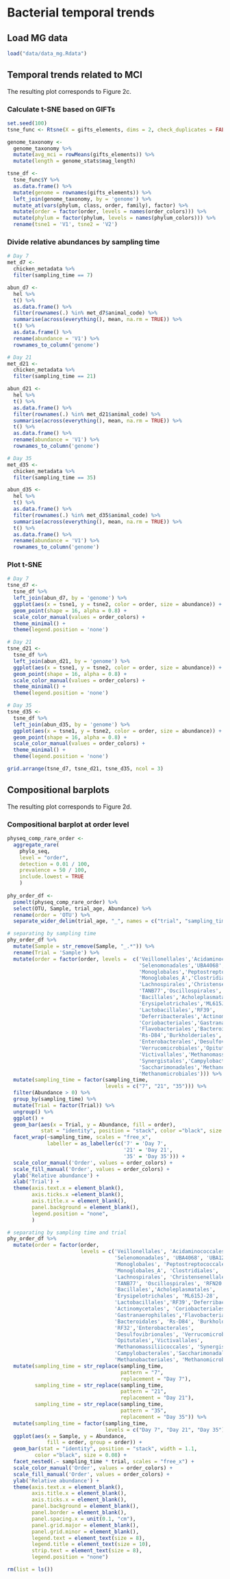 # Bacterial temporal trends

## Load MG data

```r
load("data/data_mg.Rdata")
```

## Temporal trends related to MCI 

The resulting plot corresponds to Figure 2c.

### Calculate t-SNE based on GIFTs

```r
set.seed(100)
tsne_func <- Rtsne(X = gifts_elements, dims = 2, check_duplicates = FALSE)

genome_taxonomy <- 
  genome_taxonomy %>% 
  mutate(avg_mci = rowMeans(gifts_elements)) %>% 
  mutate(length = genome_stats$mag_length)

tsne_df <-
  tsne_func$Y %>%
  as.data.frame() %>%
  mutate(genome = rownames(gifts_elements)) %>%
  left_join(genome_taxonomy, by = 'genome') %>%
  mutate_at(vars(phylum, class, order, family), factor) %>%
  mutate(order = factor(order, levels = names(order_colors))) %>%
  mutate(phylum = factor(phylum, levels = names(phylum_colors))) %>%
  rename(tsne1 = 'V1', tsne2 = 'V2')
```

### Divide relative abundances by sampling time 

```r
# Day 7
met_d7 <- 
  chicken_metadata %>% 
  filter(sampling_time == 7) 

abun_d7 <-  
  hel %>% 
  t() %>% 
  as.data.frame() %>% 
  filter(rownames(.) %in% met_d7$animal_code) %>% 
  summarise(across(everything(), mean, na.rm = TRUE)) %>% 
  t() %>% 
  as.data.frame() %>% 
  rename(abundance = 'V1') %>% 
  rownames_to_column('genome')

# Day 21
met_d21 <- 
  chicken_metadata %>% 
  filter(sampling_time == 21) 

abun_d21 <-  
  hel %>% 
  t() %>% 
  as.data.frame() %>% 
  filter(rownames(.) %in% met_d21$animal_code) %>% 
  summarise(across(everything(), mean, na.rm = TRUE)) %>% 
  t() %>% 
  as.data.frame() %>% 
  rename(abundance = 'V1') %>% 
  rownames_to_column('genome')

# Day 35
met_d35 <- 
  chicken_metadata %>% 
  filter(sampling_time == 35)

abun_d35 <-  
  hel %>% 
  t() %>% 
  as.data.frame() %>% 
  filter(rownames(.) %in% met_d35$animal_code) %>% 
  summarise(across(everything(), mean, na.rm = TRUE)) %>% 
  t() %>% 
  as.data.frame() %>% 
  rename(abundance = 'V1') %>% 
  rownames_to_column('genome')
```

### Plot t-SNE

```r
# Day 7
tsne_d7 <- 
  tsne_df %>%
  left_join(abun_d7, by = 'genome') %>% 
  ggplot(aes(x = tsne1, y = tsne2, color = order, size = abundance)) +
  geom_point(shape = 16, alpha = 0.8) +
  scale_color_manual(values = order_colors) +
  theme_minimal() +
  theme(legend.position = 'none')

# Day 21
tsne_d21 <- 
  tsne_df %>%
  left_join(abun_d21, by = 'genome') %>%
  ggplot(aes(x = tsne1, y = tsne2, color = order, size = abundance)) +
  geom_point(shape = 16, alpha = 0.8) +
  scale_color_manual(values = order_colors) +
  theme_minimal() +
  theme(legend.position = 'none')

# Day 35
tsne_d35 <- 
  tsne_df %>%
  left_join(abun_d35, by = 'genome') %>%
  ggplot(aes(x = tsne1, y = tsne2, color = order, size = abundance)) +
  geom_point(shape = 16, alpha = 0.8) +
  scale_color_manual(values = order_colors) +
  theme_minimal() +
  theme(legend.position = 'none')

grid.arrange(tsne_d7, tsne_d21, tsne_d35, ncol = 3)
```

## Compositional barplots 

The resulting plot corresponds to Figure 2d.

### Compositional barplot at order level

```r
physeq_comp_rare_order <-
  aggregate_rare(
    phylo_seq,
    level = "order",
    detection = 0.01 / 100,
    prevalence = 50 / 100,
    include.lowest = TRUE
    )
  
phy_order_df <- 
  psmelt(physeq_comp_rare_order) %>%
  select(OTU, Sample, trial_age, Abundance) %>%
  rename(order = 'OTU') %>%
  separate_wider_delim(trial_age, "_", names = c("trial", "sampling_time"))
```

```r
# separating by sampling time
phy_order_df %>%
  mutate(Sample = str_remove(Sample, "_.*")) %>% 
  rename(Trial = 'Sample') %>% 
  mutate(order = factor(order, levels =  c('Veillonellales','Acidaminococcales',
                                           'Selenomonadales','UBA4068','UBA1212',
                                           'Monoglobales','Peptostreptococcales',
                                           'Monoglobales_A','Clostridiales',
                                           'Lachnospirales','Christensenellales',
                                           'TANB77','Oscillospirales','RFN20',
                                           'Bacillales','Acholeplasmatales',
                                           'Erysipelotrichales','ML615J-28',
                                           'Lactobacillales','RF39',
                                           'Deferribacterales','Actinomycetales',
                                           'Coriobacteriales','Gastranaerophilales',
                                           'Flavobacteriales','Bacteroidales',
                                           'Rs-D84','Burkholderiales','RF32',
                                           'Enterobacterales','Desulfovibrionales',
                                           'Verrucomicrobiales','Opitutales',
                                           'Victivallales','Methanomassiliicoccales',
                                           'Synergistales','Campylobacterales',
                                           'Saccharimonadales','Methanobacteriales',
                                           'Methanomicrobiales'))) %>%
  mutate(sampling_time = factor(sampling_time,
                                levels = c("7", "21", "35"))) %>% 
  filter(Abundance > 0) %>%
  group_by(sampling_time) %>%
  mutate(Trial = factor(Trial)) %>%
  ungroup() %>%
  ggplot() +
  geom_bar(aes(x = Trial, y = Abundance, fill = order),
           stat = "identity", position = "stack", color ="black", size = 0.08) +
  facet_wrap(~sampling_time, scales = "free_x",
             labeller = as_labeller(c('7' = 'Day 7',
                                      '21' = 'Day 21',
                                      '35' = 'Day 35'))) +
  scale_color_manual('Order', values = order_colors) +
  scale_fill_manual('Order', values = order_colors) +
  ylab('Relative abundance') +
  xlab('Trial') +
  theme(axis.text.x = element_blank(),
        axis.ticks.x =element_blank(),
        axis.title.x = element_blank(),
        panel.background = element_blank(),
        legend.position = "none",
        )
```

```r
# separating by sampling time and trial
phy_order_df %>%
  mutate(order = factor(order, 
                        levels = c('Veillonellales', 'Acidaminococcales',
                                   'Selenomonadales', 'UBA4068', 'UBA1212',
                                   'Monoglobales', 'Peptostreptococcales',
                                   'Monoglobales_A', 'Clostridiales',
                                   'Lachnospirales', 'Christensenellales',
                                   'TANB77', 'Oscillospirales', 'RFN20', 
                                   'Bacillales','Acholeplasmatales', 
                                   'Erysipelotrichales', 'ML615J-28', 
                                   'Lactobacillales','RF39','Deferribacterales',
                                   'Actinomycetales', 'Coriobacteriales',
                                   'Gastranaerophilales','Flavobacteriales',
                                   'Bacteroidales', 'Rs-D84', 'Burkholderiales',
                                   'RF32','Enterobacterales', 
                                   'Desulfovibrionales', 'Verrucomicrobiales',
                                   'Opitutales','Victivallales', 
                                   'Methanomassiliicoccales', 'Synergistales',
                                   'Campylobacterales','Saccharimonadales',
                                   'Methanobacteriales', 'Methanomicrobiales'))) %>%
  mutate(sampling_time = str_replace(sampling_time,
                                     pattern = "7",
                                     replacement = "Day 7"),
         sampling_time = str_replace(sampling_time,
                                     pattern = "21",
                                     replacement = "Day 21"),
         sampling_time = str_replace(sampling_time,
                                     pattern = "35",
                                     replacement = "Day 35")) %>%
  mutate(sampling_time = factor(sampling_time,
                                levels = c("Day 7", "Day 21", "Day 35"))) %>%
  ggplot(aes(x = Sample, y = Abundance,
             fill = order, group = order)) +
  geom_bar(stat = "identity", position = "stack", width = 1.1,
         color ="black", size = 0.08) +
  facet_nested(.~ sampling_time * trial, scales = "free_x") +
  scale_color_manual('Order', values = order_colors) +
  scale_fill_manual('Order', values = order_colors) +
  ylab('Relative abundance') +
  theme(axis.text.x = element_blank(),
        axis.title.x = element_blank(),
        axis.ticks.x = element_blank(),
        panel.background = element_blank(),
        panel.border = element_blank(),
        panel.spacing.x = unit(0.1, "cm"),
        panel.grid.major = element_blank(),
        panel.grid.minor = element_blank(),
        legend.text = element_text(size = 8),
        legend.title = element_text(size = 10),
        strip.text = element_text(size = 8),
        legend.position = "none") 
```

```r
rm(list = ls())
```
